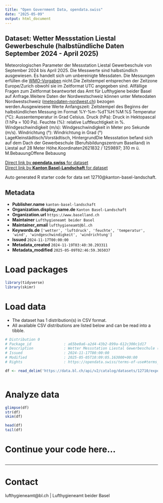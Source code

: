 ```yaml
---
title: "Open Government Data, opendata.swiss"
date: "2025-05-09"
output: html_document
---
```


## Dataset: Wetter Messstation Liestal Gewerbeschule (halbstündliche Daten September 2024 - April 2025)

Meteorologischen Parameter
der Messstation Liestal Gewerbeschule von September 2024 bis April
2025. Die Messwerte sind halbstündlich ausgewiesen. Es handelt sich
um unbereinigte Messdaten. Die Messungen erfüllen die [WMO-Vorgaben](https://www.meteoschweiz.admin.ch/wetter/messsysteme/bodenstationen/automatisches-messnetz/zertifizierung-von-messstationen.html) nicht.Die Zeitstempel
entsprechen der Zeitzone Europe/Zurich obwohl sie im Zeitformat UTC angegeben
sind. Allfällige Fragen zum Zeitformat beantwortet das Amt für Lufthygiene
beider Basel auf Anfrage.Weitere Daten der
Nordwestschweiz können unter Meteodaten Nordwestschweiz ([meteodaten-nordwest.ch](https://meteodaten-nordwest.ch/))
bezogen werden.Ausgewiesene Werte
Anfangszeit: Zeitstempel des
     Beginns der halbstündlichen Messung im Format %Y-%m-%dT%H:%M:%S
Temperatur (°C):
     Aussentemperatur in Grad Celsius.
Druck (hPa): Druck in
     Hektopascal (1 hPa = 100 Pa).
Feuchte (%): relative
     Luftfeuchtigkeit in %.
Windgeschwindigkeit (m/s):
     Windgeschwindigkeit in Meter pro Sekunde (m/s).
Windrichtung (°):
     Windrichtung in Grad (°)
LageKleinstädtisch/Vorstädtisch,
HintergrundDie Messstation befand sich auf dem Dach der Gewerbeschule (Berufsbildungszentrum Baselland) in Liestal auf
28 Meter Höhe.Koordinaten2621832 / 1259897;
310 m ü. M.BebauungOffene Bebauung
 

[Direct link by **opendata.swiss** for dataset](https://opendata.swiss/de/dataset/wetter-messstation-liestal-gewerbeschule-halbstundliche-daten-seit-september-2024)<br>
[Direct link by **Kanton Basel-Landschaft** for dataset](https://data.bl.ch/explore/dataset/12710/)

Auto generated R starter code for data set 12710@kanton-basel-landschaft.

## Metadata

- **Publisher.name** `kanton-basel-landschaft`
- **Organization.display_name.de** `Kanton Basel-Landschaft`
- **Organization.url** `https://www.baselland.ch`
- **Maintainer** `Lufthygieneamt beider Basel`
- **Maintainer_email** `lufthygieneamt@bl.ch`
- **Keywords.de** `['wetter', 'luftdruck', 'feuchte', 'temperatur', 'wind', 'windgeschwindigkeit', 'windrichtung']`
- **Issued** `2024-11-17T00:00:00`
- **Metadata_created** `2024-11-19T03:40:30.293311`
- **Metadata_modified** `2025-05-09T02:46:59.365037`


# Load packages

```r

library(tidyverse)
library(skimr)

```

# Load data

-   The dataset has 1 distribution(s) in CSV format.
-   All available CSV distributions are listed below and can be read into a tibble.

```r

# Distribution 0
# Package_id               : a65be0a6-a2d4-43b2-899a-612c300c1d17
# Description              : Wetter Messstation Liestal Gewerbeschule (halbstündliche Daten September 2024 - April 2025) (csv)
# Issued                   : 2024-11-17T00:00:00
# Modified                 : 2025-05-05T10:09:05.163000+00:00
# Rights                   : https://opendata.swiss/terms-of-use#terms_by

df <- read_delim('https://data.bl.ch/api/v2/catalog/datasets/12710/exports/csv?use_labels=true')



```

# Analyze data

```r

glimpse(df)
str(df)
skim(df)

head(df)
tail(df)

```

# Continue your code here...

```r

```

------------------------------------------------------------------------

# Contact

lufthygieneamt@bl.ch | Lufthygieneamt beider Basel
